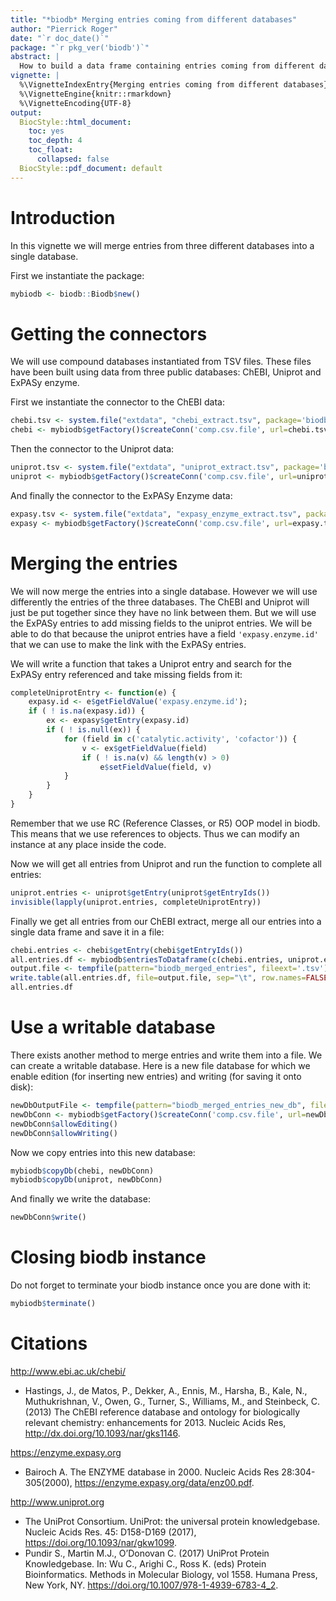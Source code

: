 ```yaml
---
title: "*biodb* Merging entries coming from different databases"
author: "Pierrick Roger"
date: "`r doc_date()`"
package: "`r pkg_ver('biodb')`"
abstract: |
  How to build a data frame containing entries coming from different databases.
vignette: |
  %\VignetteIndexEntry{Merging entries coming from different databases}
  %\VignetteEngine{knitr::rmarkdown}
  %\VignetteEncoding{UTF-8}
output:
  BiocStyle::html_document:
    toc: yes
    toc_depth: 4
    toc_float:
      collapsed: false
  BiocStyle::pdf_document: default
---
```


# Introduction

In this vignette we will merge entries from three different databases into a single database.

First we instantiate the package:
```r
mybiodb <- biodb::Biodb$new()
```

# Getting the connectors

We will use compound databases instantiated from TSV files. These files have been built using data from three public databases: ChEBI, Uniprot and ExPASy enzyme.

First we instantiate the connector to the ChEBI data:
```r
chebi.tsv <- system.file("extdata", "chebi_extract.tsv", package='biodb')
chebi <- mybiodb$getFactory()$createConn('comp.csv.file', url=chebi.tsv)
```

Then the connector to the Uniprot data:
```r
uniprot.tsv <- system.file("extdata", "uniprot_extract.tsv", package='biodb')
uniprot <- mybiodb$getFactory()$createConn('comp.csv.file', url=uniprot.tsv)
```

And finally the connector to the ExPASy Enzyme data:
```r
expasy.tsv <- system.file("extdata", "expasy_enzyme_extract.tsv", package='biodb')
expasy <- mybiodb$getFactory()$createConn('comp.csv.file', url=expasy.tsv)
```


# Merging the entries

We will now merge the entries into a single database. However we will use differently the entries of the three databases.
The ChEBI and Uniprot will just be put together since they have no link between them. But we will use the ExPASy entries to add missing fields to the uniprot entries. We will be able to do that because the uniprot entries have a field `'expasy.enzyme.id'` that we can use to make the link with the ExPASy entries.

We will write a function that takes a Uniprot entry and search for the ExPASy entry referenced and take missing fields from it:
```r
completeUniprotEntry <- function(e) {
	expasy.id <- e$getFieldValue('expasy.enzyme.id');
	if ( ! is.na(expasy.id)) {
		ex <- expasy$getEntry(expasy.id)
		if ( ! is.null(ex)) {
			for (field in c('catalytic.activity', 'cofactor')) {
				v <- ex$getFieldValue(field)
				if ( ! is.na(v) && length(v) > 0)
					e$setFieldValue(field, v)
			}
		}
	}
}
```
Remember that we use RC (Reference Classes, or R5) OOP model in biodb. This means that we use references to objects. Thus we can modify an instance at any place inside the code.

Now we will get all entries from Uniprot and run the function to complete all entries:
```r
uniprot.entries <- uniprot$getEntry(uniprot$getEntryIds())
invisible(lapply(uniprot.entries, completeUniprotEntry))
```

Finally we get all entries from our ChEBI extract, merge all our entries into a single data frame and save it in a file:
```r
chebi.entries <- chebi$getEntry(chebi$getEntryIds())
all.entries.df <- mybiodb$entriesToDataframe(c(chebi.entries, uniprot.entries))
output.file <- tempfile(pattern="biodb_merged_entries", fileext='.tsv')
write.table(all.entries.df, file=output.file, sep="\t", row.names=FALSE)
all.entries.df
```

# Use a writable database

There exists another method to merge entries and write them into a file. We can create a writable database. Here is a new file database for which we enable edition (for inserting new entries) and writing (for saving it onto disk):
```r
newDbOutputFile <- tempfile(pattern="biodb_merged_entries_new_db", fileext='.tsv')
newDbConn <- mybiodb$getFactory()$createConn('comp.csv.file', url=newDbOutputFile)
newDbConn$allowEditing()
newDbConn$allowWriting()
```

Now we copy entries into this new database:
```r
mybiodb$copyDb(chebi, newDbConn)
mybiodb$copyDb(uniprot, newDbConn)
```

And finally we write the database:
```r
newDbConn$write()
```

# Closing biodb instance

Do not forget to terminate your biodb instance once you are done with it:
```r
mybiodb$terminate()
```

# Citations

<http://www.ebi.ac.uk/chebi/>

 * Hastings, J., de Matos, P., Dekker, A., Ennis, M., Harsha, B., Kale, N., Muthukrishnan, V., Owen, G., Turner, S., Williams, M., and Steinbeck, C. (2013) The ChEBI reference database and ontology for biologically relevant chemistry: enhancements for 2013. Nucleic Acids Res, <http://dx.doi.org/10.1093/nar/gks1146>.

<https://enzyme.expasy.org>

 * Bairoch A. The ENZYME database in 2000. Nucleic Acids Res 28:304-305(2000), <https://enzyme.expasy.org/data/enz00.pdf>.

<http://www.uniprot.org>

 * The UniProt Consortium. UniProt: the universal protein knowledgebase. Nucleic Acids Res. 45: D158-D169 (2017), <https://doi.org/10.1093/nar/gkw1099>.
 * Pundir S., Martin M.J., O’Donovan C. (2017) UniProt Protein Knowledgebase. In: Wu C., Arighi C., Ross K. (eds) Protein Bioinformatics. Methods in Molecular Biology, vol 1558. Humana Press, New York, NY. <https://doi.org/10.1007/978-1-4939-6783-4_2>.
